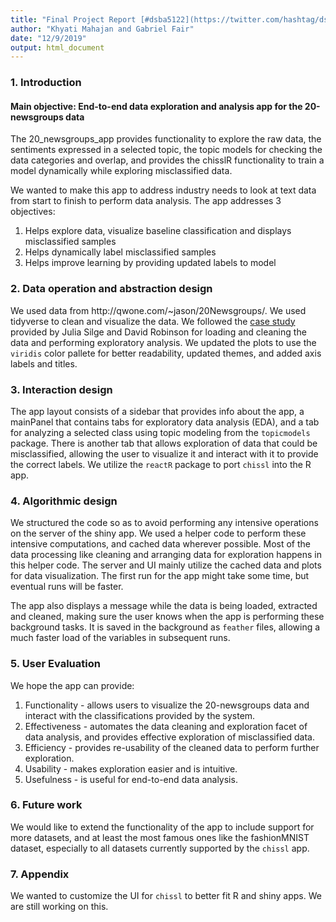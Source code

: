 ```yaml
---
title: "Final Project Report [#dsba5122](https://twitter.com/hashtag/dsba5122)"
author: "Khyati Mahajan and Gabriel Fair"
date: "12/9/2019"
output: html_document
---
```


### 1. Introduction
#### Main objective: End-to-end data exploration and analysis app for the 20-newsgroups data

The 20_newsgroups_app provides functionality to explore the raw data, the sentiments expressed in a selected topic, the topic models for checking the data categories and overlap, and provides the chisslR functionality to train a model dynamically while exploring misclassified data.

We wanted to make this app to address industry needs to look at text data from start to finish to perform data analysis. The app addresses 3 objectives:

1. Helps explore data, visualize baseline classification and displays misclassified samples
2. Helps dynamically label misclassified samples
3. Helps improve learning by providing updated labels to model

### 2. Data operation and abstraction design
We used data from http://qwone.com/~jason/20Newsgroups/. We used tidyverse to clean and visualize the data. We followed the [case study](https://www.tidytextmining.com/usenet.html) provided by Julia Silge and David Robinson for loading and cleaning the data and performing exploratory analysis. We updated the plots to use the `viridis` color pallete for better readability, updated themes, and added axis labels and titles.

### 3. Interaction design
The app layout consists of a sidebar that provides info about the app, a mainPanel that contains tabs for exploratory data analysis (EDA), and a tab for analyzing a selected class using topic modeling from the `topicmodels` package. There is another tab that allows exploration of data that could be misclassified, allowing the user to visualize it and interact with it to provide the correct labels. We utilize the `reactR` package to port `chissl` into the R app.

### 4. Algorithmic design
We structured the code so as to avoid performing any intensive operations on the server of the shiny app. We used a helper code to perform these intensive computations, and cached data wherever possible. Most of the data processing like cleaning and arranging data for exploration happens in this helper code. The server and UI mainly utilize the cached data and plots for data visualization. The first run for the app might take some time, but eventual runs will be faster.

The app also displays a message while the data is being loaded, extracted and cleaned, making sure the user knows when the app is performing these background tasks. It is saved in the background as `feather` files, allowing a much faster load of the variables in subsequent runs.

### 5. User Evaluation
We hope the app can provide:

1. Functionality - allows users to visualize the 20-newsgroups data and interact with the classifications provided by the system.
2. Effectiveness - automates the data cleaning and exploration facet of data analysis, and provides effective exploration of misclassified data.
3. Efficiency - provides re-usability of the cleaned data to perform further exploration.
4. Usability - makes exploration easier and is intuitive.
5. Usefulness - is useful for end-to-end data analysis.


### 6. Future work
We would like to extend the functionality of the app to include support for more datasets, and at least the most famous ones like the fashionMNIST dataset, especially to all datasets currently supported by the `chissl` app.

### 7. Appendix

We wanted to customize the UI for `chissl` to better fit R and shiny apps. We are still working on this.